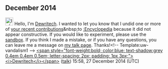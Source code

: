 <article id="44856235" title=User talk:MUDILA RAJENDRA BHUPATHI GARU>
	<talkpage id="44856235" title="User talk:MUDILA RAJENDRA BHUPATHI GARU">
== December 2014 ==
[[File:Information.svg|25px|alt=Information icon]] Hello, I'm [[User:Dewritech|Dewritech]]. I wanted to let you know that I undid one or more of [[Special:Contributions/MUDILA RAJENDRA BHUPATHI GARU|your recent contributions]]&amp;nbsp;to [[:Encyclopedia]] because it did not appear constructive. If you would like to experiment, please use the [[WP:sandbox|sandbox]]. If you think I made a mistake, or if you have any questions, you can leave me a message on [[User_talk:Dewritech|my talk page]]. Thanks!&lt;!-- Template:uw-vandalism1 --&gt; [[User:Dewritech|&lt;span style=&quot;font-weight:bold; color:blue; text-shadow:grey 0.4em 0.4em 0.5em; letter-spacing: 2px; padding: 1px 3px;&quot;&gt; &lt;i&gt;Dewritech&lt;/i&gt;&lt;/span&gt;]] ([[User talk:Dewritech#top|talk]])  15:58, 27 December 2014 (UTC)
	</talkpage>
</article>